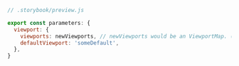 ```js
// .storybook/preview.js

export const parameters: {
  viewport: {
    viewports: newViewports, // newViewports would be an ViewportMap. (see below for examples)
    defaultViewport: 'someDefault',
  },
}
```